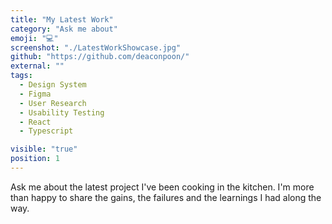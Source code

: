 ```yaml
---
title: "My Latest Work"
category: "Ask me about"
emoji: "💻"
screenshot: "./LatestWorkShowcase.jpg"
github: "https://github.com/deaconpoon/"
external: ""
tags:
  - Design System
  - Figma
  - User Research
  - Usability Testing
  - React
  - Typescript

visible: "true"
position: 1
---
```


Ask me about the latest project I've been cooking in the kitchen. I'm more than happy to share the gains, the failures and the learnings I had along the way.
